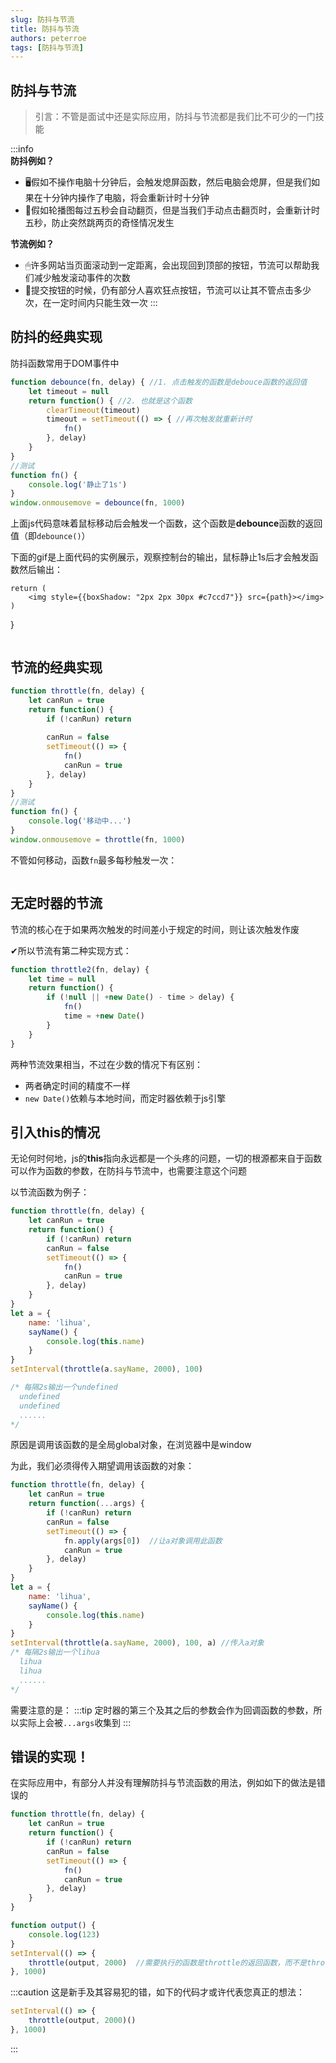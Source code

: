 ```yaml
---
slug: 防抖与节流
title: 防抖与节流
authors: peterroe
tags: [防抖与节流]
---
```



## 防抖与节流

>引言：不管是面试中还是实际应用，防抖与节流都是我们比不可少的一门技能

:::info  
**防抖例如？**
+ 🖥假如不操作电脑十分钟后，会触发熄屏函数，然后电脑会熄屏，但是我们如果在十分钟内操作了电脑，将会重新计时十分钟
+ 📜假如轮播图每过五秒会自动翻页，但是当我们手动点击翻页时，会重新计时五秒，防止突然跳两页的奇怪情况发生

**节流例如？**
+ 🖱许多网站当页面滚动到一定距离，会出现回到顶部的按钮，节流可以帮助我们减少触发滚动事件的次数
+ 🔘提交按钮的时候，仍有部分人喜欢狂点按钮，节流可以让其不管点击多少次，在一定时间内只能生效一次
:::
## 防抖的经典实现

防抖函数常用于DOM事件中
```javascript
function debounce(fn, delay) { //1. 点击触发的函数是debouce函数的返回值
    let timeout = null
    return function() { //2. 也就是这个函数
        clearTimeout(timeout)
        timeout = setTimeout(() => { //再次触发就重新计时
            fn()
        }, delay)
    }
}
//测试
function fn() {
    console.log('静止了1s')
}
window.onmousemove = debounce(fn, 1000)
```
上面js代码意味着鼠标移动后会触发一个函数，这个函数是**debounce**函数的返回值（即`debounce()`）

下面的gif是上面代码的实例展示，观察控制台的输出，鼠标静止1s后才会触发函数然后输出：

    return (
        <img style={{boxShadow: "2px 2px 30px #c7ccd7"}} src={path}></img>
    )
}

<Image path="https://img-blog.csdnimg.cn/20210505184907959.gif"/>

## 节流的经典实现

```javascript
function throttle(fn, delay) {
    let canRun = true
    return function() {
        if (!canRun) return
        
        canRun = false
        setTimeout(() => {
            fn()
            canRun = true
        }, delay)
    }
}
//测试
function fn() {
    console.log('移动中...')
}
window.onmousemove = throttle(fn, 1000)
```
不管如何移动，函数`fn`最多每秒触发一次：

<Image path="https://img-blog.csdnimg.cn/20210505185442826.gif"/>


## 无定时器的节流

节流的核心在于如果两次触发的时间差小于规定的时间，则让该次触发作废

✔︎所以节流有第二种实现方式：
```javascript
function throttle2(fn, delay) { 
    let time = null
    return function() {
        if (!null || +new Date() - time > delay) {
            fn()
            time = +new Date()
        }
    }
}
```
两种节流效果相当，不过在少数的情况下有区别：
+ 两者确定时间的精度不一样
+ `new Date()`依赖与本地时间，而定时器依赖于js引擎

## 引入this的情况

无论何时何地，js的**this**指向永远都是一个头疼的问题，一切的根源都来自于函数可以作为函数的参数，在防抖与节流中，也需要注意这个问题

以节流函数为例子：
```javascript
function throttle(fn, delay) {
    let canRun = true
    return function() {
        if (!canRun) return
        canRun = false
        setTimeout(() => {
            fn()
            canRun = true
        }, delay)
    }
}
let a = {
    name: 'lihua',
    sayName() {
        console.log(this.name)
    }
}
setInterval(throttle(a.sayName, 2000), 100)

/* 每隔2s输出一个undefined
  undefined
  undefined
  ......
*/
```
原因是调用该函数的是全局global对象，在浏览器中是window

为此，我们必须得传入期望调用该函数的对象：
```javascript
function throttle(fn, delay) {
    let canRun = true
    return function(...args) {
        if (!canRun) return
        canRun = false
        setTimeout(() => {
            fn.apply(args[0])  //让a对象调用此函数
            canRun = true
        }, delay)
    }
}
let a = {
    name: 'lihua',
    sayName() {
        console.log(this.name)
    }
}
setInterval(throttle(a.sayName, 2000), 100, a) //传入a对象 
/* 每隔2s输出一个lihua
  lihua
  lihua
  ......
*/
```
需要注意的是：
:::tip
定时器的第三个及其之后的参数会作为回调函数的参数，所以实际上会被`...args`收集到 
:::

## 错误的实现！
在实际应用中，有部分人并没有理解防抖与节流函数的用法，例如如下的做法是错误的
```js
function throttle(fn, delay) {
    let canRun = true
    return function() {
        if (!canRun) return
        canRun = false
        setTimeout(() => {
            fn()
            canRun = true
        }, delay)
    }
}

function output() {
    console.log(123)
}
setInterval(() => {
    throttle(output, 2000)  //需要执行的函数是throttle的返回函数，而不是throttle本身!!!
}, 1000)
```
:::caution
这是新手及其容易犯的错，如下的代码才或许代表您真正的想法：
```js
setInterval(() => {
    throttle(output, 2000)()
}, 1000)
```
:::